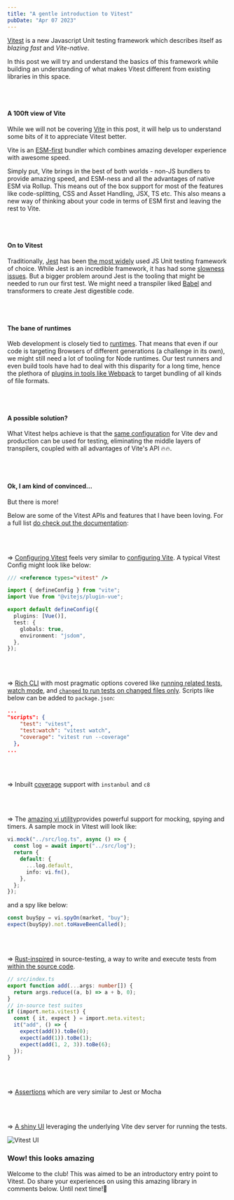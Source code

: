 ```yaml
---
title: "A gentle introduction to Vitest"
pubDate: "Apr 07 2023"
---
```


[Vitest](https://vitest.dev/) is a new Javascript Unit testing framework which describes itself as _blazing fast_ and _Vite-native_.

In this post we will try and understand the basics of this framework while building an understanding of what makes Vitest different from existing libraries in this space.

<br />
<br />

#### A 100ft view of Vite

While we will not be covering [Vite](https://vitejs.dev/) in this post, it will help us to understand some bits of it to appreciate Vitest better.

Vite is an [ESM-first](https://vitejs.dev/guide/why.html#the-problems) bundler which combines amazing developer experience with awesome speed.

Simply put, Vite brings in the best of both worlds - non-JS bundlers to provide amazing speed, and ESM-ness and all the advantages of native ESM via Rollup.
This means out of the box support for most of the features like code-splitting, CSS and Asset Handling, JSX, TS etc.
This also means a new way of thinking about your code in terms of ESM first and leaving the rest to Vite.

<br />
<br />

#### On to Vitest

Traditionally, [Jest](https://jestjs.io/) has been [the most widely](https://2022.stateofjs.com/en-US/libraries/testing/) used JS Unit testing framework of choice.
While Jest is an incredible framework, it has had some [slowness issues](https://blog.bitsrc.io/why-is-my-jest-suite-so-slow-2a4859bb9ac0).
But a bigger problem around Jest is the tooling that might be needed to run our first test. We might need a transpiler liked [Babel](https://babeljs.io/) and transformers to create Jest digestible code.

<br />
<br />

#### The bane of runtimes

Web development is closely tied to [runtimes](https://www.codecademy.com/article/introduction-to-javascript-runtime-environments). That means that even if our code is targeting Browsers of different generations (a challenge in its own), we might still need a lot of tooling for Node runtimes.
Our test runners and even build tools have had to deal with this disparity for a long time, hence the plethora of [plugins in tools like Webpack](https://webpack.js.org/plugins/) to target bundling of all kinds of file formats.

<br />
<br />

#### A possible solution?

What Vitest helps achieve is that the [same configuration](https://vitejs.dev/config/) for Vite dev and production can be used for testing, eliminating the middle layers of transpilers, coupled with all advantages of Vite's API 🔥🔥.

<br />
<br />

#### Ok, I am kind of convinced...

But there is more!

Below are some of the Vitest APIs and features that I have been loving.
For a full list [do check out the documentation](https://vitest.dev/api/):

<br />
<br />

=> [Configuring Vitest](https://vitest.dev/guide/#configuring-vitest) feels very similar to [configuring Vite](https://vitejs.dev/config/). A typical Vitest Config might look like below:

```ts
/// <reference types="vitest" />

import { defineConfig } from "vite";
import Vue from "@vitejs/plugin-vue";

export default defineConfig({
  plugins: [Vue()],
  test: {
    globals: true,
    environment: "jsdom",
  },
});
```

<br />
<br />

=> [Rich CLI](https://vitest.dev/guide/cli.html) with most pragmatic options covered like [running related tests](https://vitest.dev/guide/cli.html#vitest-related), [watch mode](https://vitest.dev/guide/cli.html#vitest-watch), and [`changed` to run tests on changed files only](https://vitest.dev/guide/cli.html#changed). Scripts like below can be added to `package.json`:

```json
...
"scripts": {
    "test": "vitest",
    "test:watch": "vitest watch",
    "coverage": "vitest run --coverage"
  },
...
```

<br />
<br />

=> Inbuilt [coverage](https://vitest.dev/guide/coverage.html) support with `instanbul` and `c8`

<br />
<br />

=> The [amazing vi utility](https://vitest.dev/api/vi.html)provides powerful support for mocking, spying and timers. A sample mock in Vitest will look like:

```ts
vi.mock("../src/log.ts", async () => {
  const log = await import("../src/log");
  return {
    default: {
      ...log.default,
      info: vi.fn(),
    },
  };
});
```

and a spy like below:

```ts
const buySpy = vi.spyOn(market, "buy");
expect(buySpy).not.toHaveBeenCalled();
```

<br />
<br />

=> [Rust-inspired](https://doc.rust-lang.org/book/ch11-03-test-organization.html#the-tests-module-and-cfgtest) in source-testing, a way to write and execute tests from [within the source code](https://vitest.dev/guide/in-source.html).

```ts
// src/index.ts
export function add(...args: number[]) {
  return args.reduce((a, b) => a + b, 0);
}
// in-source test suites
if (import.meta.vitest) {
  const { it, expect } = import.meta.vitest;
  it("add", () => {
    expect(add()).toBe(0);
    expect(add(1)).toBe(1);
    expect(add(1, 2, 3)).toBe(6);
  });
}
```

<br />
<br />

=> [Assertions](https://vitest.dev/api/expect.html) which are very similar to Jest or Mocha

<br />
<br />

=> [A shiny UI](https://vitest.dev/guide/ui.html) leveraging the underlying Vite dev server for running the tests.

![Vitest UI](https://dev-to-uploads.s3.amazonaws.com/uploads/articles/30e4h3e3w8bynwl8mlqd.png)

### Wow! this looks amazing

Welcome to the club!
This was aimed to be an introductory entry point to Vitest.
Do share your experiences on using this amazing library in comments below.
Until next time!🖖
